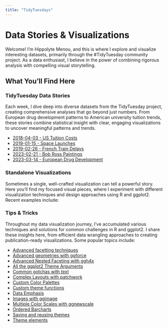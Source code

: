 ```yaml
---
title: "TidyTuesdays"
---
```


# Data Stories & Visualizations

Welcome! I'm Hippolyte Menou, and this is where I explore and visualize interesting datasets, primarily through the #TidyTuesday community project. As a data enthusiast, I believe in the power of combining rigorous analysis with compelling visual storytelling.

## What You'll Find Here

### TidyTuesday Data Stories

Each week, I dive deep into diverse datasets from the TidyTuesday project, creating comprehensive analyses that go beyond just numbers. From European drug development patterns to American university tuition trends, these stories combine statistical insight with clear, engaging visualizations to uncover meaningful patterns and trends.

-   [2018-04-03 - US Tuition Costs](2018-04-03%20-%20US%20Tuition%20Costs/2018-04-03%20-%20US%20Tuition%20Costs.qmd)
-   [2019-01-15 - Space Launches](2019-01-15%20-%20Space%20Launches\2019-01-15%20-%20Space%20Launches.qmd)
-   [2019-02-26 - French Train Delays](2019-02-26%20-%20French%20Train%20Delays/2019-02-26%20-%20French%20Train%20Delays.qmd)
-   [2023-02-21 - Bob Ross Paintings](2023-02-21%20-%20Bob%20Ross%20Paintings/2023-02-21%20-%20Bob%20Ross%20Paintings.qmd)
-   [2023-03-14 - European Drug Development](2023-03-14%20-%20European%20Drug%20Development/2023-03-14%20-%20European%20Drug%20Development.qmd)

### Standalone Visualizations

Sometimes a single, well-crafted visualization can tell a powerful story. Here you'll find my focused visual pieces, where I experiment with different visualization techniques and design approaches using R and ggplot2. Recent examples include:

### Tips & Tricks

Throughout my data visualization journey, I've accumulated various techniques and solutions for common challenges in R and ggplot2. I share these insights here, from efficient data wrangling approaches to creating publication-ready visualizations. Some popular topics include:

-   [Advanced facetting techniques](tips\Advanced%20facetting%20techniques.qmd)
-   [Advanced geometries with ggforce](tips\Advanced%20geometries%20with%20ggforce.qmd)
-   [Advanced Nested Faceting with ggh4x](tips\Advanced%20Nested%20Faceting%20with%20ggh4x.qmd)
-   [All the ggplot2 Theme Arguments](tips\All%20the%20ggplot2%20Theme%20Arguments.qmd)
-   [Common gotchas with text](tips\Common%20gotchas%20with%20text.qmd)
-   [Complex Layouts with patchwork](tips\Complex%20Layouts%20with%20patchwork.qmd)
-   [Custom Color Palettes](tips\Custom%20Color%20Palettes.qmd)
-   [Custom theme functions](tips\Custom%20theme%20functions.qmd)
-   [Data Emphasis](tips\Data%20Emphasis.qmd)
-   [Images with ggimage](tips\Images%20with%20ggimage.qmd)
-   [Multiple Color Scales with ggnewscale](tips\Multiple%20Color%20Scales%20with%20ggnewscale.qmd)
-   [Ordered Barcharts](tips\Ordered%20Barcharts.qmd)
-   [Saving and reusing themes](tips\Saving%20and%20reusing%20themes.qmd)
-   [Theme elements](tips\Theme%20elements.qmd)
